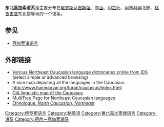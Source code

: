 {{Infobox Language family
|name=东北高加索语系
|altname= 纳克-达吉斯坦语系、里海语系
|region=[[高加索地区|高加索地区]]
|familycolor=Caucasian
|fam1= 东北高加索语系
|fam2=[[Alarodian_languages|Alarodian]] ?
|child1=[[納克語|納克語]]
|child2=[[阿瓦尔–安迪语|阿瓦尔–安迪语]]
|child3=[[Tsezic_languages|采兹语支]]
|child4=''[[Lak_language|拉克语]]'' 
|child5=[[Dargin_languages|达尔金语支]]
|child6=''[[Khinalug_language|希纳卢格语]]''
|child7=[[Lezgic_languages|列兹金语支]]
|map=Northeast Caucasian languages.png
|mapcaption={{legend|#E2E27E|[[Nakh_languages|納克語]]}}
{{legend|#86CF8C|[[阿瓦尔–安迪语|阿瓦尔–安迪语]]}}
{{legend|#FFA3B1|[[Tsezic_languages|采兹语支]]}}
{{legend|#4693B2|[[Dargin_languages|达尔金语支]]}}
{{legend|#3C3276|[[Lak_language|拉克语]]}}
{{legend|#CAFE5B|[[Lezgic_languages|列兹金语支]]}}
{{legend|#FF3300|[[Khinalug_language|希纳卢格语]]}}
}}

'''东北高加索语系'''是主要分布在[[俄罗斯|俄罗斯]][[达吉斯坦共和国|达吉斯坦]]、[[车臣|车臣]]、[[印古什共和国|印古什]]、[[阿塞拜疆|阿塞拜疆]]北部、[[格鲁吉亚|格鲁吉亚]]东北部等地的一个语系。

==参见==
*[[高加索诸语言|高加索诸语言]]

== 外部链接 ==
* [https://web.archive.org/web/20100819194552/http://lingweb.eva.mpg.de/ids/ Various Northeast Caucasian language dictionaries online from IDS] (select simple or advanced browsing)
* A nice map depicting all the languages in the Caucasus: http://www.hunmagyar.org/turan/caucasus/index.html{{Wayback|url=http://www.hunmagyar.org/turan/caucasus/index.html |date=20170327010236 }}
* [http://www.lib.utexas.edu/maps/commonwealth/ethnocaucasus.jpg CIA linguistic map of the Caucasus]{{Wayback|url=http://www.lib.utexas.edu/maps/commonwealth/ethnocaucasus.jpg |date=20070927211451 }}
* [http://multitree.org/codes/ecau MultiTree Page for Northeast Caucasian languages]{{Wayback|url=http://multitree.org/codes/ecau |date=20110722195208 }}
* [http://www.ethnologue.com/show_family.asp?subid=90527 Ethnologue: ''North Caucasian, Northeast'']{{Wayback|url=http://www.ethnologue.com/show_family.asp?subid=90527 |date=20110804224147 }}

{{Authority control}}

{{Language-stub}}

[[Category:俄罗斯语言|Category:俄罗斯语言]]
[[Category:黏着语|Category:黏着语]]
[[Category:東北高加索諸語言|Category:東北高加索諸語言]]
[[Category:语系|Category:语系]]
[[Category:德內－高加索語系|Category:德內－高加索語系]]